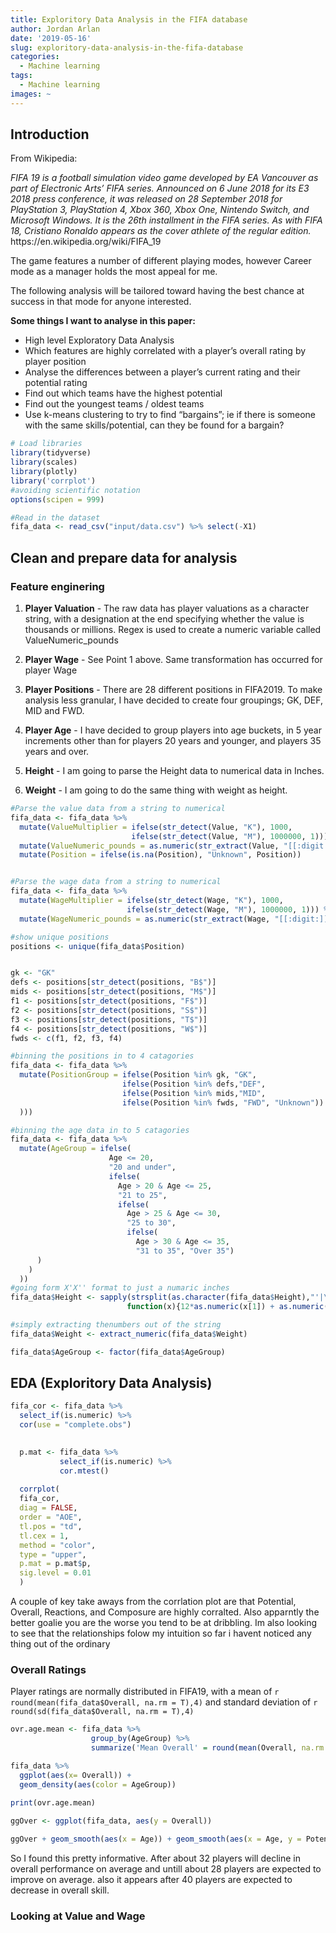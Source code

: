 ```yaml
---
title: Exploritory Data Analysis in the FIFA database
author: Jordan Arlan
date: '2019-05-16'
slug: exploritory-data-analysis-in-the-fifa-database
categories:
  - Machine learning
tags:
  - Machine learning
images: ~
---
```


## Introduction

From Wikipedia: 

*FIFA 19 is a football simulation video game developed by EA Vancouver as part of Electronic Arts' FIFA series. Announced on 6 June 2018 for its E3 2018 press conference, it was released on 28 September 2018 for PlayStation 3, PlayStation 4, Xbox 360, Xbox One, Nintendo Switch, and Microsoft Windows. It is the 26th installment in the FIFA series. As with FIFA 18, Cristiano Ronaldo appears as the cover athlete of the regular edition.* https://en.wikipedia.org/wiki/FIFA_19

The game features a number of different playing modes, however Career mode as a manager holds the most appeal for me.

The following analysis will be tailored toward having the best chance at success in that mode for anyone interested.


**Some things I want to analyse in this paper:**

- High level Exploratory Data Analysis
- Which features are highly correlated with a player's overall rating by player position
- Analyse the differences between a player's current rating and their potential rating
- Find out which teams have the highest potential
- Find out the youngest teams / oldest teams
- Use k-means clustering to try to find "bargains"; ie if there is someone with the same skills/potential, can they be found for a bargain?

```r
# Load libraries
library(tidyverse)
library(scales)
library(plotly)
library('corrplot')
#avoiding scientific notation
options(scipen = 999)

#Read in the dataset
fifa_data <- read_csv("input/data.csv") %>% select(-X1)
```

## Clean and prepare data for analysis 

### Feature enginering 


1. **Player Valuation** - The raw data has player valuations as a character string, with a designation at the end specifying whether the value is thousands or millions. Regex is used to create a numeric variable called ValueNumeric_pounds

2. **Player Wage** - See Point 1 above. Same transformation has occurred for player Wage

3. **Player Positions** - There are 28 different positions in FIFA2019. To make analysis less granular, I have decided to create four groupings; GK, DEF, MID and FWD.

4. **Player Age** - I have decided to group players into age buckets, in 5 year increments other than for players 20 years and younger, and players 35 years and over.

5. **Height** - I am going to parse the Height data to numerical data in Inches. 

6. **Weight** - I am going to do the same thing with weight as height.

```r



#Parse the value data from a string to numerical
fifa_data <- fifa_data %>%
  mutate(ValueMultiplier = ifelse(str_detect(Value, "K"), 1000, 
                           ifelse(str_detect(Value, "M"), 1000000, 1))) %>%
  mutate(ValueNumeric_pounds = as.numeric(str_extract(Value, "[[:digit:]]+\\.*[[:digit:]]*")) * ValueMultiplier) %>%
  mutate(Position = ifelse(is.na(Position), "Unknown", Position))


#Parse the wage data from a string to numerical
fifa_data <- fifa_data %>%
  mutate(WageMultiplier = ifelse(str_detect(Wage, "K"), 1000, 
                          ifelse(str_detect(Wage, "M"), 1000000, 1))) %>%
  mutate(WageNumeric_pounds = as.numeric(str_extract(Wage, "[[:digit:]]+\\.*[[:digit:]]*")) * WageMultiplier)

#show unique positions
positions <- unique(fifa_data$Position)


gk <- "GK"
defs <- positions[str_detect(positions, "B$")]
mids <- positions[str_detect(positions, "M$")]
f1 <- positions[str_detect(positions, "F$")]
f2 <- positions[str_detect(positions, "S$")]
f3 <- positions[str_detect(positions, "T$")]
f4 <- positions[str_detect(positions, "W$")]
fwds <- c(f1, f2, f3, f4)

#binning the positions in to 4 catagories
fifa_data <- fifa_data %>%
  mutate(PositionGroup = ifelse(Position %in% gk, "GK", 
                         ifelse(Position %in% defs,"DEF",
                         ifelse(Position %in% mids,"MID",
                         ifelse(Position %in% fwds, "FWD", "Unknown"))
  )))

#binning the age data in to 5 catagories
fifa_data <- fifa_data %>%
  mutate(AgeGroup = ifelse(
                      Age <= 20,
                      "20 and under",
                      ifelse(
                        Age > 20 & Age <= 25,
                        "21 to 25",
                        ifelse(
                          Age > 25 & Age <= 30,
                          "25 to 30",
                          ifelse(
                            Age > 30 & Age <= 35, 
                            "31 to 35", "Over 35")
      )
    )
  ))
#going form X'X'' format to just a numaric inches
fifa_data$Height <- sapply(strsplit(as.character(fifa_data$Height),"'|\""),
                          function(x){12*as.numeric(x[1]) + as.numeric(x[2])})

#simply extracting thenumbers out of the string
fifa_data$Weight <- extract_numeric(fifa_data$Weight)

fifa_data$AgeGroup <- factor(fifa_data$AgeGroup)
```






## EDA (Exploritory Data Analysis)

```r
fifa_cor <- fifa_data %>%
  select_if(is.numeric) %>%
  cor(use = "complete.obs")

  
  p.mat <- fifa_data %>%
           select_if(is.numeric) %>% 
           cor.mtest()
  
  corrplot(
  fifa_cor,
  diag = FALSE,
  order = "AOE",
  tl.pos = "td",
  tl.cex = 1,
  method = "color",
  type = "upper",
  p.mat = p.mat$p, 
  sig.level = 0.01
  )

```

A couple of key take aways from the corrlation plot are that Potential, Overall, Reactions, and Composure are highly corralted. Also apparntly the better goalie you are the worse you tend to be at dribbling. Im also looking to see that the relationships folow my intuition so far i havent noticed any thing out of the ordinary


### Overall Ratings

Player ratings are normally distributed in FIFA19, with a mean of `r round(mean(fifa_data$Overall, na.rm = T),4)` and standard deviation of `r round(sd(fifa_data$Overall, na.rm = T),4)`

```r

ovr.age.mean <- fifa_data %>% 
                  group_by(AgeGroup) %>% 
                  summarize('Mean Overall' = round(mean(Overall, na.rm = T),2))

fifa_data %>%
  ggplot(aes(x= Overall)) +
  geom_density(aes(color = AgeGroup)) 
    
print(ovr.age.mean)
```



```r
ggOver <- ggplot(fifa_data, aes(y = Overall)) 

ggOver + geom_smooth(aes(x = Age)) + geom_smooth(aes(x = Age, y = Potential, color = "red"))

```
So I found this pretty informative. After about 32 players will decline in overall performance on average and untill about 28 players are expected to improve on average. also it appears after 40 players are expected to decrease in overall skill.

### Looking at Value and Wage

```r

```

